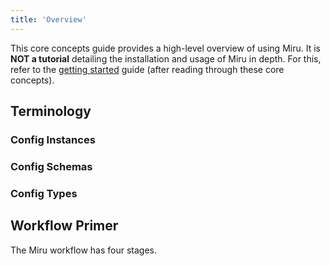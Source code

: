 ```yaml
---
title: 'Overview'
---
```



This core concepts guide provides a high-level overview of using Miru. It is **NOT a tutorial** detailing the installation and usage of Miru in depth. For this, refer to the [getting started](/docs/home/basics/getting-started/overview) guide (after reading through these core concepts). 

## Terminology

### Config Instances
<ConfigInstanceDefinition />

### Config Schemas
<ConfigSchemaDefinition />

### Config Types
<ConfigTypeDefinition />

## Workflow Primer

The Miru workflow has four stages.

<MiruWorkflowOverview />

